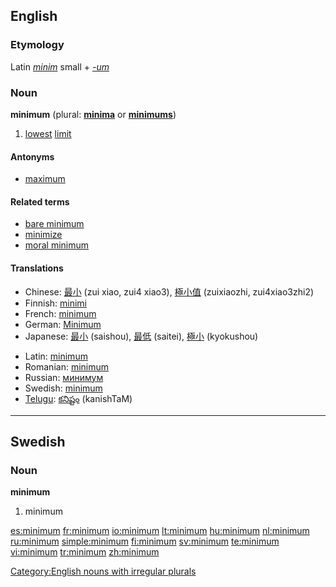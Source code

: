 {{See|Minimum}}
==English==

===Etymology===
Latin ''[[minim]]'' small + ''[[-um]]''

===Noun===
'''minimum''' (plural: '''[[minima]]''' or '''[[minimums]]''')

# [[lowest]] [[limit]]

====Antonyms====
* [[maximum]]

====Related terms====
* [[bare minimum]]
* [[minimize]]
* [[moral minimum]]

====Translations====
{{top}}
* Chinese: [[最小]] (zui xiao, zui4 xiao3), [[極小值]] (zuixiaozhi, zui4xiao3zhi2)
* Finnish: [[minimi]]
* French: [[minimum#French|minimum]]
* German: [[Minimum]] {{n}}
* Japanese: [[最小]] (saishou), [[最低]] (saitei), [[極小]] (kyokushou)
{{mid}}
* Latin: [[minimum#Latin|minimum]]
* Romanian: [[minimum#Romanian|minimum]]
* Russian: [[минимум]]
* Swedish: [[minimum#Swedish|minimum]] {{n}}
* [[Telugu]]: [[కనిష్టం]] (kanishTaM)
{{bottom}}

[[Category:English nouns with irregular plurals]]

----

==Swedish==

===Noun===
{{sv-noun-n-zero}}
'''minimum'''

# minimum

[[es:minimum]]
[[fr:minimum]]
[[io:minimum]]
[[lt:minimum]]
[[hu:minimum]]
[[nl:minimum]]
[[ru:minimum]]
[[simple:minimum]]
[[fi:minimum]]
[[sv:minimum]]
[[te:minimum]]
[[vi:minimum]]
[[tr:minimum]]
[[zh:minimum]]